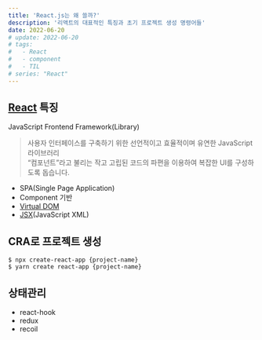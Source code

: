 ```yaml
---
title: 'React.js는 왜 쓸까?'
description: '리액트의 대표적인 특징과 초기 프로젝트 생성 명령어들'
date: 2022-06-20
# update: 2022-06-20
# tags:
#   - React
#   - component
#   - TIL
# series: "React"
---
```


## [React](https://ko.reactjs.org/) 특징

JavaScript Frontend Framework(Library)

> 사용자 인터페이스를 구축하기 위한 선언적이고 효율적이며 유연한 JavaScript 라이브러리<br/>
> “컴포넌트”라고 불리는 작고 고립된 코드의 파편을 이용하여 복잡한 UI를 구성하도록 돕습니다.

- SPA(Single Page Application)
- Component 기반
- [Virtual DOM](https://react.vlpt.us/basic/01-concept.html)
- [JSX](https://ko.reactjs.org/docs/introducing-jsx.html)(JavaScript XML)

## CRA로 프로젝트 생성

`$ npx create-react-app {project-name}`<br/>
`$ yarn create react-app {project-name}`

## 상태관리

- react-hook
- redux
- recoil
